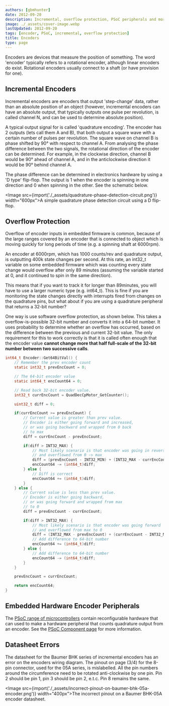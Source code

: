```yaml
---
authors: [gbmhunter]
date: 2012-09-20
description: Incremental, overflow protection, PSoC peripherals and more info about encoders.
image: ./_assets/cover-image.webp
lastUpdated: 2012-09-20
tags: [encoder, PSoC, incremental, overflow protection]
title: Encoders
type: page
---
```


Encoders are devices that measure the position of something. The word 'encoder' typically refers to a rotational encoder, although linear encoders do exist. Rotational encoders usually connect to a shaft (or have provision for one).

## Incremental Encoders

Incremental encoders are encoders that output 'step-change' data, rather than an absolute position of an object (however, incremental encoders can have an absolute output, that typically outputs one pulse per revolution, is called channel N, and can be used to determine absolute position).

A typical output signal for is called 'quadrature encoding'. The encoder has 2 outputs (lets call them A and B), that both output a square wave with a certain number of pulses per revolution. The square wave on channel B is phase shifted by 90° with respect to channel A. From analysing the phase difference between the two signals, the rotational direction of the encoder can be determined. For example, in the clockwise direction, channel B would be 90° ahead of channel A, and in the anticlockwise direction it would be 90° behind channel A.

The phase difference can be determined in electronics hardware by using a 'D type' flip-flop. The output is 1 when the encoder is spinning in one direction and 0 when spinning in the other. See the schematic below.

<Image src={import('./_assets/quadrature-phase-detection-circuit.png')} width="600px">A simple quadrature phase detection circuit using a D flip-flop.</Image>

## Overflow Protection

Overflow of encoder inputs in embedded firmware is common, because of the large ranges covered by an encoder that is connected to object which is moving quickly for long periods of time (e.g. a spinning shaft at 6000rpm).

An encoder at 6000rpm, which has 1000 counts/rev and quadrature output, is outputting 400k state changes per second. At this rate, an int32_t variable on some embedded firmware which was counting every state change would overflow after only 89 minutes (assuming the variable started at 0, and it continued to spin in the same direction).

This means that if you want to track it for longer than 89minutes, you will have to use a larger numeric type (e.g. int64_t). This is fine if you are monitoring the state changes directly with interrupts fired from changes on the quadrature pins, but what about if you are using a quadrature peripheral that returns a 32-bit number?

One way is use software overflow protection, as shown below. This takes a overflow-is-possible 32-bit number and converts it into a 64-bit number. It uses probability to determine whether an overflow has occurred, based on the difference between the previous and current 32-bit value. The only requirement for this to work correctly is that it is called often enough that the encoder value **cannot change more that half full-scale of the 32-bit number between two successive calls**.

```c
int64_t Encoder::Get64BitVal() {
    // Remember the prev encoder count
    static int32_t prevEncCount = 0;

    // The 64-bit encoder value
    static int64_t encCount64 = 0;

    // Read back 32-bit encoder value.
    int32_t currEncCount = QuadDecCpMotor_GetCounter();

    uint32_t diff = 0;

    if(currEncCount >= prevEncCount) {
        // Current value is greater than prev value.
        // Encoder is either going forward and increased, 
        // or was going backward and wrapped from 0 back
        // to max
        diff = currEncCount - prevEncCount;

        if(diff > INT32_MAX) {
            // Most likely scenario is that encoder was going in reverse
            // and overflowed from 0 -> max
            diff = (prevEncCount - INT32_MIN) + (INT32_MAX - currEncCount);
            encCount64 -= (int64_t)diff;
        } else {
            // Diff is correct
            encCount64 += (int64_t)diff;
        }
    } else {
        // Current value is less than prev value.
        // Encoder is either going backward, 
        // or was going forward and wrapped from max
        // to 0
        diff = prevEncCount - currEncCount;

        if(diff > INT32_MAX) {
            // Most likely scenario is that encoder was going forward
            // and overflowed from max to 0
            diff = (INT32_MAX - prevEncCount) + (currEncCount - INT32_MIN);
            // Add difference to 64-bit number
            encCount64 += (int64_t)diff;
        } else {
            // Add difference to 64-bit number
            encCount64 -= (int64_t)diff;
        }
    }

    prevEncCount = currEncCount;

    return encCount64;
}
```

## Embedded Hardware Encoder Peripherals

The [PSoC range of microcontrollers](/programming/microcontrollers/psoc) contain reconfigurable hardware that can used to make a hardware peripheral that counts quadrature output from an encoder. See the [PSoC Component page](/programming/microcontrollers/psoc/components) for more information.

## Datasheet Errors

The datasheet for the Baumer BHK series of incremental encoders has an error on the encoders wiring diagram. The pinout on page (3/4) for the 8-pin connector, used for the 05A series, is mislabelled. All the pin numbers around the circumference need to be rotated anti-clockwise by one pin. Pin 2 should be pin 1, pin 3 should be pin 2, e.t.c. Pin 8 remains the same.

<Image src={import('./_assets/incorrect-pinout-on-baumer-bhk-05a-encoder.png')} width="400px">The incorrect pinout on a Baumer BHK-05A encoder datasheet.</Image>
